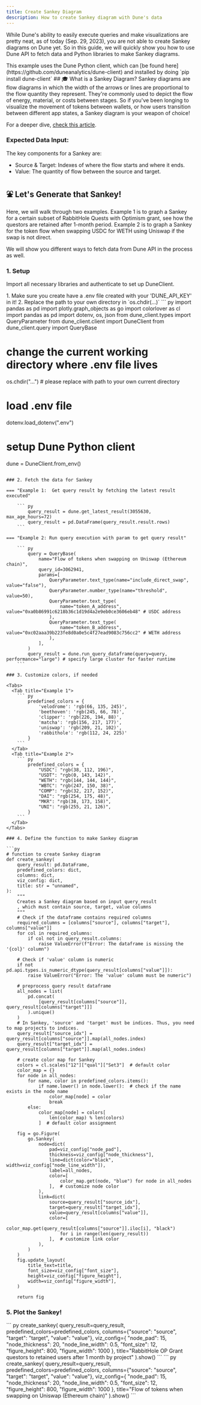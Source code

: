 ```yaml
---
title: Create Sankey Diagram
description: How to create Sankey diagram with Dune's data
---
```


While Dune's ability to easily execute queries and make visualizations are pretty neat, as of today (Sep. 29, 2023), you are not able to create Sankey diagrams on Dune yet. So in this guide, we will quickly show you how to use Dune API to fetch data and Python libraries to make Sankey diagrams.

<Note>
  This example uses the Dune Python client, which can [be found
  here](https://github.com/duneanalytics/dune-client) and installed by doing
  `pip install dune-client`
</Note>
## 🎓 What is a Sankey Diagram? Sankey diagrams are flow diagrams in which the width
of the arrows or lines are proportional to the flow quantity they represent. They're
commonly used to depict the flow of energy, material, or costs between stages. So
if you've been longing to visualize the movement of tokens between wallets, or how
users transition between different app states, a Sankey diagram is your weapon of
choice!

For a deeper dive, [check this article](https://medium.com/@twelsh37/understanding-plotly-sankey-charting-3ee263a81549).

### Expected Data Input:

The key components for a Sankey are:

- Source & Target: Indexes of where the flow starts and where it ends.
- Value: The quantity of flow between the source and target.

## ⛲ Let's Generate that Sankey!

Here, we will walk through two examples. Example 1 is to graph a Sankey for a certain subset of RabbitHole Quests with Optimism grant, see how the questors are retained after 1-month period. Example 2 is to graph a Sankey for the token flow when swapping USDC for WETH using Uniswap if the swap is not direct.

We will show you different ways to fetch data from Dune API in the process as well.

### 1. Setup

Import all necessary libraries and authenticate to set up DuneClient.

<Note>
  1. Make sure you create have a .env file created with your 'DUNE_API_KEY' in
  it! 2. Replace the path to your own directory in `os.chdir(...)`
</Note>
``` py import pandas as pd import plotly.graph_objects as go import colorlover as
cl import pandas as pd import dotenv, os, json from dune_client.types import QueryParameter
from dune_client.client import DuneClient from dune_client.query import QueryBase

# change the current working directory where .env file lives

os.chdir("...") # please replace with path to your own current directory

# load .env file

dotenv.load_dotenv(".env")

# setup Dune Python client

dune = DuneClient.from_env()

````

### 2. Fetch the data for Sankey

=== "Example 1:  Get query result by fetching the latest result executed"

    ``` py
        query_result = dune.get_latest_result(3055630, max_age_hours=72)
        query_result = pd.DataFrame(query_result.result.rows)
    ```

=== "Example 2: Run query execution with param to get query result"

    ``` py
        query = QueryBase(
            name="Flow of tokens when swapping on Uniswap (Ethereum chain)",
            query_id=3062941,
            params=[
                QueryParameter.text_type(name="include_direct_swap", value="false"),
                QueryParameter.number_type(name="threshold", value=50),
                QueryParameter.text_type(
                    name="token_A_address", value="0xa0b86991c6218b36c1d19d4a2e9eb0ce3606eb48" # USDC address
                ),
                QueryParameter.text_type(
                    name="token_B_address", value="0xc02aaa39b223fe8d0a0e5c4f27ead9083c756cc2" # WETH address
                ),
            ],
        )
        query_result = dune.run_query_dataframe(query=query, performance="large") # specify large cluster for faster runtime
    ```

### 3. Customize colors, if needed

<Tabs>
  <Tab title="Example 1">
    ``` py
        predefined_colors = {
            'velodrome': 'rgb(66, 135, 245)',
            'beethoven': 'rgb(245, 66, 78)',
            'clipper': 'rgb(226, 194, 88)',
            'matcha': 'rgb(156, 217, 177)',
            'uniswap': 'rgb(209, 21, 102)',
            'rabbithole': 'rgb(112, 24, 225)'
        }
    ```
  </Tab>
  <Tab title="Example 2">
    ``` py
        predefined_colors = {
            "USDC": "rgb(38, 112, 196)",
            "USDT": "rgb(0, 143, 142)",
            "WETH": "rgb(144, 144, 144)",
            "WBTC": "rgb(247, 150, 38)",
            "COMP": "rgb(32, 217, 152)",
            "DAI": "rgb(254, 175, 48)",
            "MKR": "rgb(38, 173, 158)",
            "UNI": "rgb(255, 21, 126)",
        }
    ```
  </Tab>
</Tabs>

### 4. Define the function to make Sankey diagram

```py
# function to create Sankey diagram
def create_sankey(
    query_result: pd.DataFrame,
    predefined_colors: dict,
    columns: dict,
    viz_config: dict,
    title: str = "unnamed",
):
    """
    Creates a Sankey diagram based on input query_result
    , which must contain source, target, value columns
    """
    # Check if the dataframe contains required columns
    required_columns = [columns["source"], columns["target"], columns["value"]]
    for col in required_columns:
        if col not in query_result.columns:
            raise ValueError(f"Error: The dataframe is missing the '{col}' column")

    # Check if 'value' column is numeric
    if not pd.api.types.is_numeric_dtype(query_result[columns["value"]]):
        raise ValueError("Error: The 'value' column must be numeric")

    # preprocess query result dataframe
    all_nodes = list(
        pd.concat(
            [query_result[columns["source"]], query_result[columns["target"]]]
        ).unique()
    )
    # In Sankey, 'source' and 'target' must be indices. Thus, you need to map projects to indices.
    query_result["source_idx"] = query_result[columns["source"]].map(all_nodes.index)
    query_result["target_idx"] = query_result[columns["target"]].map(all_nodes.index)

    # create color map for Sankey
    colors = cl.scales["12"]["qual"]["Set3"]  # default color
    color_map = {}
    for node in all_nodes:
        for name, color in predefined_colors.items():
            if name.lower() in node.lower():  # check if the name exists in the node name
                color_map[node] = color
                break
        else:
            color_map[node] = colors[
                len(color_map) % len(colors)
            ]  # default color assignment

    fig = go.Figure(
        go.Sankey(
            node=dict(
                pad=viz_config["node_pad"],
                thickness=viz_config["node_thickness"],
                line=dict(color="black", width=viz_config["node_line_width"]),
                label=all_nodes,
                color=[
                    color_map.get(node, "blue") for node in all_nodes
                ],  # customize node color
            ),
            link=dict(
                source=query_result["source_idx"],
                target=query_result["target_idx"],
                value=query_result[columns["value"]],
                color=[
                    color_map.get(query_result[columns["source"]].iloc[i], "black")
                    for i in range(len(query_result))
                ],  # customize link color
            ),
        )
    )
    fig.update_layout(
        title_text=title,
        font_size=viz_config["font_size"],
        height=viz_config["figure_height"],
        width=viz_config["figure_width"],
    )

    return fig
````

### 5. Plot the Sankey!

<Tabs>
  <Tab title="Example 1">
    ``` py
        create_sankey(
            query_result=query_result,
            predefined_colors=predefined_colors,
            columns={"source": "source", "target": "target", "value": "value"},
            viz_config={
                "node_pad": 15,
                "node_thickness": 20,
                "node_line_width": 0.5,
                "font_size": 12,
                "figure_height": 800,
                "figure_width": 1000   
            },
            title="RabbitHole OP Grant questors to retained users after 1 month by project"
        ).show()
    ```
  </Tab>
  <Tab title="Example 2">
    ``` py
        create_sankey(
            query_result=query_result,
            predefined_colors=predefined_colors,
            columns={"source": "source", "target": "target", "value": "value"},
            viz_config={
                "node_pad": 15,
                "node_thickness": 20,
                "node_line_width": 0.5,
                "font_size": 12,
                "figure_height": 800,
                "figure_width": 1000   
            },
            title="Flow of tokens when swapping on Uniswap (Ethereum chain)"
        ).show()
    ```
  </Tab>
</Tabs>
